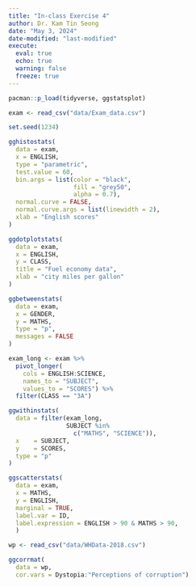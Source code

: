 ```yaml
---
title: "In-class Exercise 4"
author: Dr. Kam Tin Seong
date: "May 3, 2024"
date-modified: "last-modified"
execute: 
  eval: true
  echo: true
  warning: false
  freeze: true
---
```


```r
pacman::p_load(tidyverse, ggstatsplot)
```

```r
exam <- read_csv("data/Exam_data.csv")
```

```r
set.seed(1234)

gghistostats(
  data = exam,
  x = ENGLISH,
  type = "parametric",
  test.value = 60,
  bin.args = list(color = "black", 
                  fill = "grey50", 
                  alpha = 0.7),
  normal.curve = FALSE,
  normal.curve.args = list(linewidth = 2),
  xlab = "English scores"
)
```

```r
ggdotplotstats(
  data = exam,
  x = ENGLISH,
  y = CLASS,
  title = "Fuel economy data",
  xlab = "city miles per gallon"
)
```






```r
ggbetweenstats(
  data = exam,
  x = GENDER, 
  y = MATHS,
  type = "p",
  messages = FALSE
)
```

```r
exam_long <- exam %>%
  pivot_longer(
    cols = ENGLISH:SCIENCE,
    names_to = "SUBJECT",
    values_to = "SCORES") %>%
  filter(CLASS == "3A")
```

```r
ggwithinstats(
  data = filter(exam_long, 
                SUBJECT %in% 
                  c("MATHS", "SCIENCE")),
  x    = SUBJECT,
  y    = SCORES,
  type = "p"
)
```

```r
ggscatterstats(
  data = exam,
  x = MATHS,
  y = ENGLISH,
  marginal = TRUE,
  label.var = ID,
  label.expression = ENGLISH > 90 & MATHS > 90,
  )
```

```r
wp <- read_csv("data/WHData-2018.csv")
```

```r
ggcorrmat(
  data = wp, 
  cor.vars = Dystopia:"Perceptions of corruption")
```








